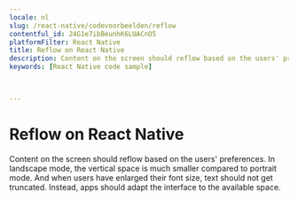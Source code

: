```yaml
---
locale: nl
slug: /react-native/codevoorbeelden/reflow
contentful_id: 24G1e7ibBeunhK6LUACnO5
platformFilter: React Native
title: Reflow on React Native
description: Content on the screen should reflow based on the users' preferences.
keywords: [React Native code sample]


	
---
```


# Reflow on React Native

Content on the screen should reflow based on the users' preferences. In landscape mode, the vertical space is much smaller compared to portrait mode. And when users have enlarged their font size, text should not get truncated. Instead, apps should adapt the interface to the available space.

<CodeSample id="screen-reflow" locale="nl" platform="react native"/>